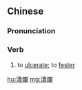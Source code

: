 {{also|溃烂}}
==Chinese==
{{zh-forms|s=溃烂}}

===Pronunciation===
{{zh-pron
|m=kuìlàn
|cat=v
}}

===Verb===
{{zh-verb}}

# to [[ulcerate]]; to [[fester]]

[[hu:潰爛]]
[[mg:潰爛]]
